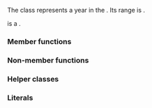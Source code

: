 {{cpp/chrono/title|year}}
{{cpp/chrono/year/navbar}}
{{ddcl|header=chrono|since=c++20|
class year;
}}

The class {{tt|year}} represents a year in the {{enwiki|proleptic Gregorian calendar}}. Its range is {{closed range plain|-32767|32767}}.

{{tt|year}} is a {{named req|TriviallyCopyable}} {{named req|StandardLayoutType}}.

===Member functions===
{{dsc begin}}
{{dsc inc|cpp/chrono/year/dsc constructor}}
{{dsc inc|cpp/chrono/year/dsc operator inc dec}}
{{dsc inc|cpp/chrono/year/dsc operator arith}}
{{dsc inc|cpp/chrono/year/dsc operator sign}}
{{dsc inc|cpp/chrono/year/dsc is_leap}}
{{dsc inc|cpp/chrono/year/dsc operator int}}
{{dsc inc|cpp/chrono/year/dsc ok}}
{{dsc inc|cpp/chrono/year/dsc min}}
{{dsc inc|cpp/chrono/year/dsc max}}
{{dsc end}}

===Non-member functions===
{{dsc begin}}
{{dsc inc|cpp/chrono/year/dsc operator cmp}}
{{dsc inc|cpp/chrono/year/dsc operator arith 2}}
{{dsc inc|cpp/chrono/year/dsc operator ltlt}}
{{dsc inc|cpp/chrono/year/dsc from_stream}}
{{dsc end}}

===Helper classes===
{{dsc begin}}
{{dsc inc|cpp/chrono/dsc formatter|year}}
{{dsc hash|cpp/chrono/year|nested=true|notes={{mark c++26}}}}
{{dsc end}}

===Literals===
{{dsc begin}}
{{dsc namespace|std::literals::chrono_literals|inline=true}}
{{dsc inc|cpp/chrono/dsc operator""y}}
{{dsc end}}

{{langlinks|es|ja|ru|zh}}